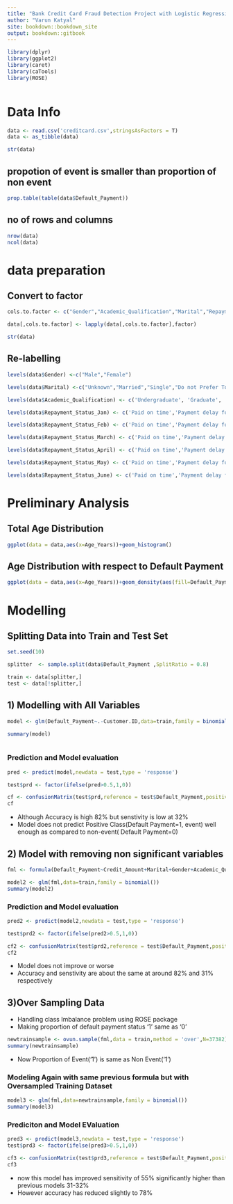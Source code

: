 ```yaml
---
title: "Bank Credit Card Fraud Detection Project with Logistic Regression"
author: "Varun Katyal"
site: bookdown::bookdown_site
output: bookdown::gitbook
---
```



```r
library(dplyr)
library(ggplot2)
library(caret)
library(caTools)
library(ROSE)



```

# Data Info


```r
data <- read.csv('creditcard.csv',stringsAsFactors = T)
data <- as_tibble(data)

str(data)
```

## propotion of event is smaller than proportion of non event

```r
prop.table(table(data$Default_Payment))

```

## no of rows and columns

```r
nrow(data)
ncol(data)
```

# data preparation



## Convert to factor

```r
cols.to.factor <- c("Gender","Academic_Qualification","Marital","Repayment_Status_Jan","Repayment_Status_Feb","Repayment_Status_March","Repayment_Status_April","Repayment_Status_May","Repayment_Status_June","Default_Payment")

data[,cols.to.factor] <- lapply(data[,cols.to.factor],factor)

str(data)
```

## Re-labelling

```r
levels(data$Gender) <-c("Male","Female")

levels(data$Marital) <-c("Unknown","Married","Single","Do not Prefer To say")

levels(data$Academic_Qualification) <- c('Undergraduate', 'Graduate', 'Postgraduate', 'Professional', 'Others', 'Unknown')

levels(data$Repayment_Status_Jan) <- c('Paid on time','Payment delay for one month', 'Payment delay for two months', 'Payment delay for three months', 'Payment delay for four months',  'Payment delay for five months',  'Payment delay for six months')

levels(data$Repayment_Status_Feb) <- c('Paid on time','Payment delay for one month', 'Payment delay for two months', 'Payment delay for three months', 'Payment delay for four months',  'Payment delay for five months',  'Payment delay for six months')

levels(data$Repayment_Status_March) <- c('Paid on time','Payment delay for one month', 'Payment delay for two months', 'Payment delay for three months', 'Payment delay for four months',  'Payment delay for five months',  'Payment delay for six months')

levels(data$Repayment_Status_April) <- c('Paid on time','Payment delay for one month', 'Payment delay for two months', 'Payment delay for three months', 'Payment delay for four months',  'Payment delay for five months',  'Payment delay for six months')

levels(data$Repayment_Status_May) <- c('Paid on time','Payment delay for one month', 'Payment delay for two months', 'Payment delay for three months', 'Payment delay for four months',  'Payment delay for five months',  'Payment delay for six months')

levels(data$Repayment_Status_June) <- c('Paid on time','Payment delay for one month', 'Payment delay for two months', 'Payment delay for three months', 'Payment delay for four months',  'Payment delay for five months',  'Payment delay for six months')

```

# Preliminary Analysis

## Total Age Distribution

```r
ggplot(data = data,aes(x=Age_Years))+geom_histogram()


```

## Age Distribution with respect to Default Payment

```r
ggplot(data = data,aes(x=Age_Years))+geom_density(aes(fill=Default_Payment),alpha=0.4)
```

# Modelling

## Splitting Data into Train and Test Set 

```r
set.seed(10)

splitter  <- sample.split(data$Default_Payment ,SplitRatio = 0.8)

train <- data[splitter,]
test <- data[!splitter,]


```

## 1) Modelling with All Variables
```r

model <- glm(Default_Payment~.-Customer.ID,data=train,family = binomial())

summary(model)



```


### Prediction and Model evaluation 

```r
pred <- predict(model,newdata = test,type = 'response')

test$prd <- factor(ifelse(pred>0.5,1,0))

cf <- confusionMatrix(test$prd,reference = test$Default_Payment,positive='1')
cf

```

* Although Accuracy is high 82% but senstivity is low at 32%
* Model does not predict Positive Class(Default Payment=1, event) well enough as compared to non-event( Default Payment=0)



## 2) Model with removing non significant variables

```r
fml <- formula(Default_Payment~Credit_Amount+Marital+Gender+Academic_Qualification+Age_Years+Repayment_Status_Jan+Previous_Payment_Jan)

model2 <- glm(fml,data=train,family = binomial())
summary(model2)
```

### Prediction and Model evaluation 


```r
pred2 <- predict(model2,newdata = test,type = 'response')

test$prd2 <- factor(ifelse(pred2>0.5,1,0))

cf2 <- confusionMatrix(test$prd2,reference = test$Default_Payment,positive='1')
cf2
```

* Model does not improve or worse
* Accuracy and senstivity are about the same at around 82% and 31% respectively




## 3)Over Sampling Data

* Handling class Imbalance problem using ROSE package
* Making proportion of default payment status '1' same as '0'

```r

newtrainsample <- ovun.sample(fml,data = train,method = 'over',N=37382)$data
summary(newtrainsample)
```
* Now Proportion of Event('1') is same as Non Event('1')

### Modeling Again with same previous formula but with Oversampled Training Dataset 

```r
model3 <- glm(fml,data=newtrainsample,family = binomial())
summary(model3)
```

### Prediciton and Model EValuation

```r
pred3 <- predict(model3,newdata = test,type = 'response')
test$prd3 <- factor(ifelse(pred3>0.5,1,0))

cf3 <- confusionMatrix(test$prd3,reference = test$Default_Payment,positive = '1')
cf3
```

* now this model has improved sensitivity of 55% significantly higher than previous models 31-32%
* However accuracy has reduced slightly to 78%
